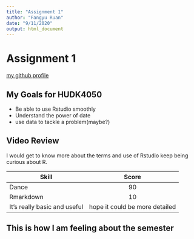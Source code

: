 ```yaml
---
title: "Assignment 1"
author: "Fangyu Ruan"
date: "9/11/2020"
output: html_document
---
```



# Assignment 1 
[my github profile](https://github.com/louiserr98)

## My Goals for HUDK4050 

   + Be able to use Rstudio smoothly 
   + Understand the power of date 
   + use data to tackle a problem(maybe?)

## Video Review
I would get to know more about the terms and use of Rstudio keep being curious about R.

Skill | Score
- | :-: 
Dance | 90
Rmarkdown | 10
It's really basic and useful | hope it could be more detailed  

## This is how I am feeling about the semester


